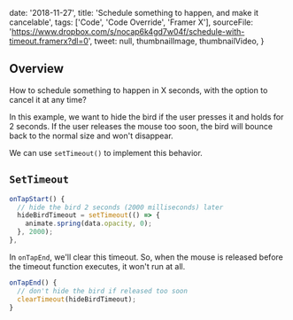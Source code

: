

  date: '2018-11-27',
  title: 'Schedule something to happen, and make it cancelable',
  tags: ['Code', 'Code Override', 'Framer X'],
  sourceFile:
    'https://www.dropbox.com/s/nocap6k4gd7w04f/schedule-with-timeout.framerx?dl=0',
  tweet: null,
  thumbnailImage,
  thumbnailVideo,
}


## Overview

How to schedule something to happen in X seconds, with the option to cancel it at any time?

In this example, we want to hide the bird if the user presses it and holds for 2 seconds. If the user releases the mouse too soon, the bird will bounce back to the normal size and won't disappear.

We can use `setTimeout()` to implement this behavior.

## `SetTimeout`

```js
onTapStart() {
  // hide the bird 2 seconds (2000 milliseconds) later
  hideBirdTimeout = setTimeout(() => {
    animate.spring(data.opacity, 0);
  }, 2000);
},
```

In `onTapEnd`, we'll clear this timeout. So, when the mouse is released before the timeout function executes, it won't run at all.

```js
onTapEnd() {
  // don't hide the bird if released too soon
  clearTimeout(hideBirdTimeout);
}
```
